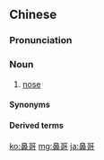 ==Chinese==
{{zh-forms}}

===Pronunciation===
{{zh-pron
|c=bei6 go1
|cat=n
}}

===Noun===
{{zh-noun}}

# {{lb|zh|Cantonese}} [[nose]]

====Synonyms====
{{zh-dial|鼻子}}

====Derived terms====
{{zh-der|鼻哥窿|白鼻哥}}

[[ko:鼻哥]]
[[mg:鼻哥]]
[[ja:鼻哥]]